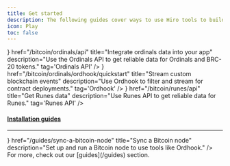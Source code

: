 ```yaml
---
title: Get started
description: The following guides cover ways to use Hiro tools to build with Ordinals, BRC-20, and Runes.
icon: Play
toc: false
---
```



<div className='flex flex-col space-y-10'>

<Cards>
  <SecondaryCard
    className="group"
    icon={<API className='transition-colors duration-500 ease-in-out group-hover:text-primary' />}
    href="/bitcoin/ordinals/api"
    title="Integrate ordinals data into your app"
    description="Use the Ordinals API to get reliable data for Ordinals and BRC-20 tokens."
    tag='Ordinals API'
  />
  <SecondaryCard
    className="group"
    icon={<Chainhook className='transition-colors duration-500 ease-in-out group-hover:text-primary' />}
    href="/bitcoin/ordinals/ordhook/quickstart"
    title="Stream custom blockchain events"
    description="Use Ordhook to filter and stream for contract deployments."
    tag='Ordhook'
  />
  <SecondaryCard
    className="group"
    icon={<API className='transition-colors duration-500 ease-in-out group-hover:text-primary' />}
    href="/bitcoin/runes/api"
    title="Get Runes data"
    description="Use Runes API to get reliable data for Runes."
    tag='Runes API'
  />
</Cards>

<div className='flex flex-col'>

<h4 id="installation-guides" className="text-[#595650] dark:text-[#8c877d] scroll-m-20">
  <a href="#installation-guides" className="not-prose group text-sm uppercase">Installation guides</a>
</h4>

---

<Cards>
  <SmallCard
    icon={<BitcoinIcon />}
    href="/guides/sync-a-bitcoin-node"
    title="Sync a Bitcoin node"
    description="Set up and run a Bitcoin node to use tools like Ordhook."
  />
</Cards>

</div>

<Callout type="tip">
For more, check out our [guides](/guides) section.
</Callout>

</div>
